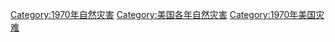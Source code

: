 [[Category:1970年自然灾害|Category:1970年自然灾害]]
[[Category:美国各年自然灾害|Category:美国各年自然灾害]]
[[Category:1970年美国灾难|Category:1970年美国灾难]]